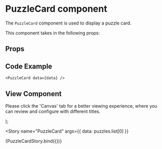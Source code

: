 
<Meta
  title="Newskit Components/Puzzles/Puzzle Card"
  component={PuzzleCard}
/>

# PuzzleCard component
The `PuzzleCard` component is used to display a puzzle card.

This component takes in the following props:

## Props
<Props of={PuzzleCard} />

## Code Example
`<PuzzleCard data={data} />`

## View Component
Please click the 'Canvas' tab for a better viewing experience, where you can review and configure with different titles.

  <NewsKitProvider theme={PuzzlesWebLightTheme}>
    <PuzzleCard {...{data}} />
  </NewsKitProvider>
);

<Story
  name="PuzzleCard"
  args={{ data: puzzles.list[0] }}
>
  {PuzzleCardStory.bind({})}
</Story>
